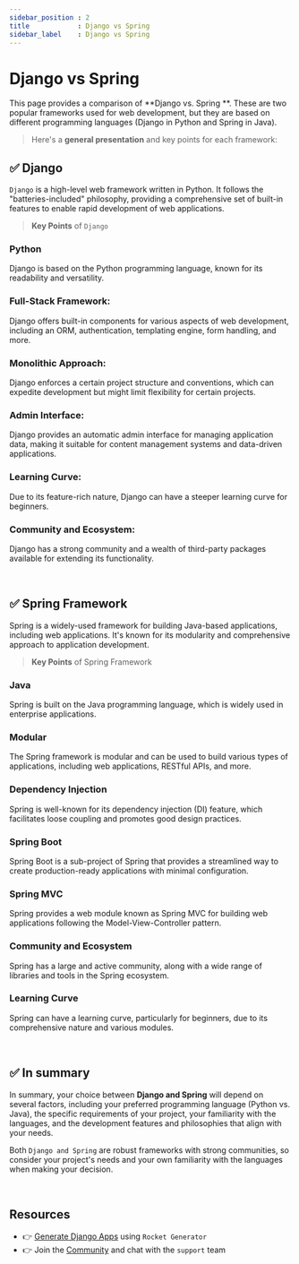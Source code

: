 ```yaml
---
sidebar_position : 2
title            : Django vs Spring 
sidebar_label    : Django vs Spring 
---
```


# Django vs Spring 

This page provides a comparison of **Django vs. Spring **. These are two popular frameworks used for web development, but they are based on different programming languages (Django in Python and Spring in Java).

> Here's a **general presentation** and key points for each framework:

## ✅ Django

`Django` is a high-level web framework written in Python. It follows the "batteries-included" philosophy, providing a comprehensive set of built-in features to enable rapid development of web applications.

> **Key Points** of `Django`

### **Python** 

Django is based on the Python programming language, known for its readability and versatility.

### **Full-Stack Framework:** 

Django offers built-in components for various aspects of web development, including an ORM, authentication, templating engine, form handling, and more.

### **Monolithic Approach:** 

Django enforces a certain project structure and conventions, which can expedite development but might limit flexibility for certain projects.

### **Admin Interface:** 

Django provides an automatic admin interface for managing application data, making it suitable for content management systems and data-driven applications.

### **Learning Curve:** 

Due to its feature-rich nature, Django can have a steeper learning curve for beginners.

### **Community and Ecosystem:** 

Django has a strong community and a wealth of third-party packages available for extending its functionality.

<br />

## ✅ Spring Framework

Spring is a widely-used framework for building Java-based applications, including web applications. It's known for its modularity and comprehensive approach to application development.

> **Key Points** of Spring Framework

### **Java** 

Spring is built on the Java programming language, which is widely used in enterprise applications.

### **Modular** 

The Spring framework is modular and can be used to build various types of applications, including web applications, RESTful APIs, and more.

### **Dependency Injection** 

Spring is well-known for its dependency injection (DI) feature, which facilitates loose coupling and promotes good design practices.

### **Spring Boot** 

Spring Boot is a sub-project of Spring that provides a streamlined way to create production-ready applications with minimal configuration.

### **Spring MVC** 

Spring provides a web module known as Spring MVC for building web applications following the Model-View-Controller pattern.

### **Community and Ecosystem** 

Spring has a large and active community, along with a wide range of libraries and tools in the Spring ecosystem.

### **Learning Curve** 

Spring can have a learning curve, particularly for beginners, due to its comprehensive nature and various modules.

<br />

## ✅ In summary 

In summary, your choice between **Django and Spring** will depend on several factors, including your preferred programming language (Python vs. Java), 
the specific requirements of your project, your familiarity with the languages, and the development features and philosophies that align with your needs. 

Both `Django and Spring` are robust frameworks with strong communities, so consider your project's needs and your own familiarity with the languages when making your decision.

<br />

## Resources

- 👉 [Generate Django Apps](https://app-generator.dev/django/) using `Rocket Generator`
- 👉 Join the [Community](https://discord.gg/fZC6hup) and chat with the `support` team 

